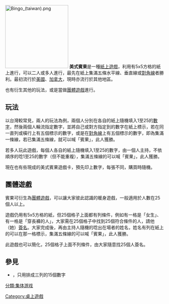 {{unreferenced|time=2015-08-29T00:27:17+00:00}}
[[File:Bingo_(taiwan).png|200px]]
'''美式賓果'''是一種[[紙上遊戲|紙上遊戲]]，利用有5x5方格的紙上進行，可以二人或多人進行，最先在紙上集滿五條水平線、垂直線或[[對角線|對角線]]者勝利。最初流行於[[美國|美國]]、[[加拿大|加拿大]]，現時亦流行於其他地區。

也有衍生其他的玩法，或是當做[[團體遊戲|團體遊戲]]進行。

==玩法==
以台灣較常見，兩人的玩法為例，兩個人分別在各自的紙上隨機填入1至25的[[數字|數字]]，然後兩個人輪流指定數字，並將自己或對方指定到的數字在紙上標示，若在同一直列或橫行上有五個標示的數字，或是在[[對角線|對角線]]上有五個標示的數字，即為集滿一條線，若已集滿五條線，就可以喊「賓果」，此人獲勝。

若多人玩此遊戲，每個人各自的紙上隨機填入1至25的數字，由一個人主持，不依順序的唸1至25的數字（但不能重複），集滿五條線的可以喊「賓果」，此人獲勝。

現在也有些現成的美式賓果遊戲卡，預先印上數字，每張不同，購買時隨機。

==團體遊戲==
賓果可衍生為[[團體遊戲|團體遊戲]]，可以讓大家彼此認識的暖身遊戲，一般適用於人數在25個人以上。

遊戲仍用有5x5方格的紙，但25個格子上面都有列條件，例如有一格是「女生」、有一格是「穿長褲的人」，大家需在25個格子中找到25個符合條件的人，請他（她）[[簽名|簽名]]。大家完成後，再由主持人隨機的唸出在場者的姓名，姓名有列在紙上的可以在那一格標示，集滿五條線的可以喊「賓果」，此人獲勝。

此遊戲也可以簡化，25個格子上面不列條件，由大家隨意找25個人簽名。

{{遊戲小作品}}
==參見==
*{{link-en|英式賓果|Bingo (United Kingdom)}}，只用排成三列的15個數字
{{Authority control}}
[[分類:集体游戏|分類:集体游戏]]
[[Category:桌上遊戲|Category:桌上遊戲]]